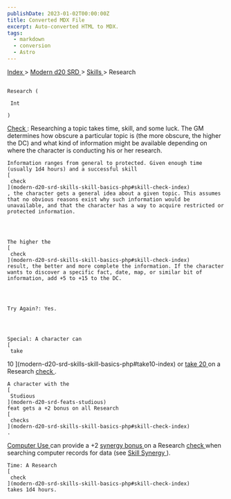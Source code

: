```yaml
---
publishDate: 2023-01-02T00:00:00Z
title: Converted MDX File
excerpt: Auto-converted HTML to MDX.
tags:
  - markdown
  - conversion
  - Astro
---
```







[
      Index
     ](-index)
     >
     [
      Modern d20 SRD
     ](modern-d20-srd-index)
     >
     [
      Skills
     ](modern-d20-srd-skills-index)
     > Research
    




## 
    Research (
    
     Int
    
    )
   



[
     Check
    ](modern-d20-srd-skills-skill-basics-php#skill-check-index)
    : Researching a topic takes time, skill, and some luck. The GM determines how obscure a particular topic is (the more obscure, the higher the DC) and what kind of information might be available depending on where the character is conducting his or her research.
   



    Information ranges from general to protected. Given enough time (usually 1d4 hours) and a successful skill
    [
     check
    ](modern-d20-srd-skills-skill-basics-php#skill-check-index)
    , the character gets a general idea about a given topic. This assumes that no obvious reasons exist why such information would be unavailable, and that the character has a way to acquire restricted or protected information.
   



    The higher the
    [
     check
    ](modern-d20-srd-skills-skill-basics-php#skill-check-index)
    result, the better and more complete the information. If the character wants to discover a specific fact, date, map, or similar bit of information, add +5 to +15 to the DC.
   



    Try Again?: Yes.
   



    Special: A character can
    [
     take
10
    ](modern-d20-srd-skills-skill-basics-php#take10-index)
    or
    [
     take 20
    ](modern-d20-srd-skills-skill-basics-php#take20-index)
    on a Research
    [
     check
    ](modern-d20-srd-skills-skill-basics-php#skill-check-index)
    .
   



    A character with the
    [
     Studious
    ](modern-d20-srd-feats-studious)
    feat gets a +2 bonus on all Research
    [
     checks
    ](modern-d20-srd-skills-skill-basics-php#skill-check-index)
    .
   



[
     Computer Use
    ](modern-d20-srd-skills-computer-use)
    can provide a +2
    [
     synergy
bonus
    ](modern-d20-srd-skills-skill-basics-php#skill-synergy-index)
    on a Research
    [
     check
    ](modern-d20-srd-skills-skill-basics-php#skill-check-index)
    when searching computer records for data (see
    [
     Skill
Synergy
    ](modern-d20-srd-skills-skill-basics-php#skill-synergy-index)
    ).
   



    Time: A Research
    [
     check
    ](modern-d20-srd-skills-skill-basics-php#skill-check-index)
    takes 1d4 hours.
   





